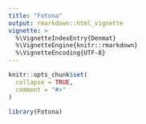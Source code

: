 ```yaml
---
title: "Fotona"
output: rmarkdown::html_vignette
vignette: >
  %\VignetteIndexEntry{Denmat}
  %\VignetteEngine{knitr::rmarkdown}
  %\VignetteEncoding{UTF-8}
---
```


```r
knitr::opts_chunk$set(
  collapse = TRUE,
  comment = "#>"
)
```

```r
library(Fotona)
```
